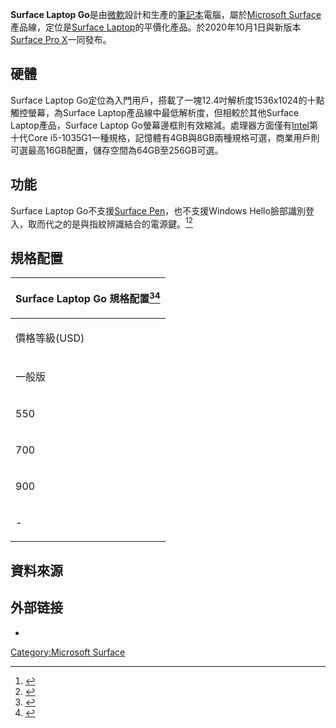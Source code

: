 {{NoteTA |G1=IT}}
{{Infobox information appliance
|name         = Surface Laptop Go
|developer    = [[Microsoft|Microsoft]]
|family       = [[Microsoft_Surface|Microsoft Surface]]
|release date = {{Start date|2020|10|1}}
|price        = [[United_States_dollar|US$]]550.00 至 $900.00
|os           = [[Windows_10_S|Windows 10 S]]
|cpu          = [[Intel|Intel]] 第十代 Core i5-1035G1
|graphics     = Intel UHD Graphics
|memory       = 8 or 16 [[Gigabyte|GB]] LPDDR4x RAM
|storage      = eMMC 64GB、[[固态硬盘|SSD]] 128GB / 256GB
|display      = 12.4", 1536 x 1024 (149 [[Pixel_density|PPI]]) [[Liquid-crystal_display|LCD]]
|sound        = 揚聲器、立體聲麥克風、耳機孔
|input        = 鍵盤、觸控版、環境光感應器
|camera       = 前置 [[720p|720p HD]]
|connectivity = 802.11a/b/g/n/ac Wi-Fi、藍芽 5.0、USB-C、USB-A、Surface Connect
|dimensions   = {{convert|10.95 x 8.1 x 0.62|in|cm}}
|weight       = {{convert|2.45|lbs|kg}}
|website      = {{URL|https://www.microsoft.com/zh-tw/surface/devices/surface-laptop-go|Surface.com}}
}}
{{surface models}}

'''Surface Laptop Go'''是由[[微軟|微軟]]設計和生產的[[筆記本|筆記本]]電腦，屬於[[Microsoft_Surface|Microsoft Surface]]產品線，定位是[[Surface_Laptop|Surface Laptop]]的平價化產品。於2020年10月1日與新版本[[Surface_Pro_X|Surface Pro X]]一同發布。

== 硬體 ==
Surface Laptop Go定位為入門用戶，搭載了一塊12.4吋解析度1536x1024的十點觸控螢幕，為Surface Laptop產品線中最低解析度，但相較於其他Surface Laptop產品，Surface Laptop Go螢幕邊框則有效縮減。處理器方面僅有[[Intel|Intel]]第十代Core i5-1035G1一種規格，記憶體有4GB與8GB兩種規格可選，商業用戶則可選最高16GB配置，儲存空間為64GB至256GB可選。

== 功能 ==
Surface Laptop Go不支援[[Surface_Pen|Surface Pen]]，也不支援Windows Hello臉部識別登入，取而代之的是與指紋辨識結合的電源鍵。<ref>{{cite web |title=識別您的 Surface 手寫筆和功能 |url=https://support.microsoft.com/zh-tw/surface/%E8%AD%98%E5%88%A5%E6%82%A8%E7%9A%84-surface-%E6%89%8B%E5%AF%AB%E7%AD%86%E5%92%8C%E5%8A%9F%E8%83%BD-c82a0208-2e35-b347-dae0-d7f4922edc77 |website=Microsoft |access-date=2021-03-23 |archive-date=2021-05-16 |archive-url=https://web.archive.org/web/20210516124727/https://support.microsoft.com/zh-tw/surface/%E8%AD%98%E5%88%A5%E6%82%A8%E7%9A%84-surface-%E6%89%8B%E5%AF%AB%E7%AD%86%E5%92%8C%E5%8A%9F%E8%83%BD-c82a0208-2e35-b347-dae0-d7f4922edc77 }}</ref><ref>{{Cite web|title=微軟的 Surface Laptop Go 是一款售價 US$550 起的 12.4 吋入門筆電|url=https://chinese.engadget.com/microsoft-surface-laptop-go-pc-135156810.html|access-date=2020-10-01|website=Engadget中文版|language=zh-tw|archive-date=2020-10-30|archive-url=https://web.archive.org/web/20201030140301/https://chinese.engadget.com/microsoft-surface-laptop-go-pc-135156810.html|dead-url=no}}</ref>

== 規格配置 ==
{| class="wikitable sortable collapsible" align="center" style="text-align:center;"
! colspan="7" |Surface Laptop Go 規格配置<ref>{{Cite web |url=https://www.microsoft.com/en-us/surface/devices/surface-laptop-go/tech-specs |title=Microsoft Surface Laptop tech specs |accessdate=2020-10-01 |archive-date=2020-12-03 |archive-url=https://web.archive.org/web/20201203065046/https://www.microsoft.com/en-us/surface/devices/surface-laptop-go/tech-specs |dead-url=no }}</ref><ref>{{Cite web |url=https://www.microsoft.com/en-us/store/configure/Surface-Laptop-Go/94FC0BDGQ7WV |title=Commercial Microsoft Surface Laptop tech specs |accessdate=2020-10-01 |archive-date=2020-12-03 |archive-url=https://web.archive.org/web/20201203154453/https://www.microsoft.com/en-us/store/configure/surface-laptop-go/94FC0BDGQ7WV |dead-url=no }}</ref>
|-
! colspan="2" |價格等級(USD)
! rowspan="2" |處理器
! rowspan="2" |圖形處理器
! rowspan="2" |記憶體
! rowspan="2" |儲存空間
! rowspan="2" |顏色
|-
!一般版
!商業版<ref>{{Cite web|title=Surface Laptop Go: Our Lightest Business Laptop|url=https://www.microsoft.com/en-us/surface/business/surface-laptop-go|language=en-us|access-date=2020-10-01|website=Surface for Business|archive-date=2020-12-03|archive-url=https://web.archive.org/web/20201203065434/https://www.microsoft.com/en-us/surface/business/surface-laptop-go|dead-url=no}}</ref>
|-
|550
| -
| rowspan="4" |Intel Core i5-1035G1
| rowspan="4" |Intel UHD Graphics
|4 GB
|64 GB
| align="left" |{{Color box|#86888a|P|White}}
|-
|700
|800
| rowspan="2" |8 GB
|128 GB
|{{Color box|#86888a|P|White}} {{Color box|#6F81A5|B|White}} {{Color box|#cbb1a0|S|White}}
|-
|900
|1000
| rowspan="2" |256 GB
| rowspan="2" |{{Color box|#86888a|P|White}} {{Color box|#6F81A5|B|White}} {{Color box|#cbb1a0|S|White}}
|-
| -
|1100
|16 GB
|}
{{RouteBox|白金色|3=#86888a|4=white|bold=yes}} {{RouteBox|冰雪藍|3=#6F81A5|4=white|bold=yes}} {{RouteBox|砂岩色|3=#cbb1a0|4=white|bold=yes}}

== 資料來源 ==
<references/>

== 外部链接 ==
* {{官方网站|https://www.microsoft.com/zh-tw/surface/devices/surface-laptop-go}}

{{Microsoft}}

[[Category:Microsoft_Surface|Category:Microsoft Surface]]